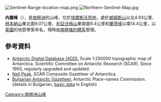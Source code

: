 [[Image:Sentinel-Range-location-map.png|thumb]]
[[Image:Northern-Sentinel-Map.jpg|thumb]]

{{coord|77|25|50.5|S|85|59|39|W|display=title}}

'''內爾峰'''（{{lang-en|Nell Peak}}），是[[南極洲|南極洲]]的山峰，位於[[埃爾斯沃思地|埃爾斯沃思地]]，處於[[威姆斯山|威姆斯山]]以北4.93公里、[[林本納山|林本納山]]東北面9.07公里、[[利亞沃格山|利亞沃格山]]東南面9.4公里和[[蘭茨峰|蘭茨峰]]以南14.4公里，以[[英國|英國]]的地質學家命名，現時由[[南極條約體系|南極條約體系]]管理。

==參考資料==
* [http://www.add.scar.org Antarctic Digital Database (ADD).]{{Wayback|url=http://www.add.scar.org/ |date=20170305000653 }} Scale 1:250000 topographic map of Antarctica. Scientific Committee on Antarctic Research (SCAR). Since 1993, regularly upgraded and updated.
* [http://data.aad.gov.au/aadc/gaz/scar/display_name.cfm?gaz_id=137826 Nell Peak.]{{Wayback|url=http://data.aad.gov.au/aadc/gaz/scar/display_name.cfm?gaz_id=137826 |date=20140203105948 }} SCAR Composite Gazetteer of Antarctica.
* [http://apcbg.org/gazet-bg.doc Bulgarian Antarctic Gazetteer.]{{Wayback|url=http://apcbg.org/gazet-bg.doc |date=20131012104624 }} Antarctic Place-names Commission. (details in Bulgarian, [http://apcbg.org/gazet.htm basic data]{{Wayback|url=http://apcbg.org/gazet.htm |date=20160304071225 }} in English)

{{DEFAULTSORT:Nell Peak}}
[[Category:南極洲山峰|Category:南極洲山峰]]


{{EllsworthLand-geo-stub}}